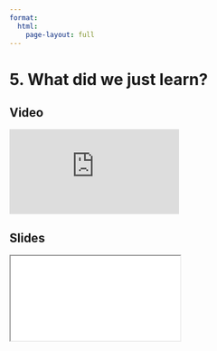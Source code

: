 ```yaml
---
format:
  html:
    page-layout: full
---
```


# 5. What did we just learn?

::: {.panel-tabset .nav-pills} 

## Video

<iframe
    class="video"
    src="https://www.youtube.com/embed/xRymHB-ZXvU?rel=0"
    title="Module 7 Video - What did we just learn?"
    frameborder="0"
    allow="accelerometer; autoplay; clipboard-write; encrypted-media; gyroscope; picture-in-picture"
    allowfullscreen
></iframe>

## Slides

<iframe
    class="slide-deck"
    src="slides/module7_end.html"
></iframe>

:::
